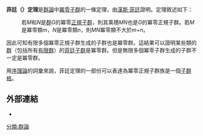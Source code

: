 '''菲廷（{{lang-de|Fitting}}）定理'''是[[群論|群論]]中[[冪零群|冪零]][[子群|子群]]的一條定理，由[[漢斯·菲廷|漢斯·菲廷]]證明。定理敘述如下：
:若''M''和''N''是[[群|群]]''G''的冪零[[正規子群|正規子群]]，則其乘積''MN''也是''G''的冪零正規子群。若''M''是冪零類''m''，''N''是冪零類''n''，則''MN''冪零類不大於''m''+''n''。

因此可知有限多個冪零正規子群生成的子群也是冪零群。這結果可以證明某些類的[[群|群]]（包括所有[[有限群|有限群]]）的[[菲廷子群|菲廷子群]]是冪零群。但是無限多個冪零子群生成的子群不一定是冪零群。

用[[序理論|序理論]]的詞彙來說，菲廷定理的一部份可以表達為冪零正規子群族是一個[[子群格|子群格]]。

==外部連結==
*{{PlanetMath|urlname=fittingstheorem|title=Fitting's Theorem}}

[[分類:群論|分類:群論]]